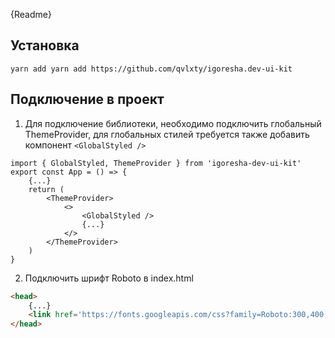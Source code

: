 
<Markdown>{Readme}</Markdown>

## Установка

`yarn add yarn add https://github.com/qvlxty/igoresha.dev-ui-kit`


## Подключение в проект

1. Для подключение библиотеки, необходимо подключить глобальный ThemeProvider, для глобальных стилей требуется также 
добавить компонент `<GlobalStyled />`

```tsx
import { GlobalStyled, ThemeProvider } from 'igoresha-dev-ui-kit'
export const App = () => {
    {...}
    return (
        <ThemeProvider>
            <>
                <GlobalStyled />
                {...}
            </>
        </ThemeProvider>
    )
}
```

2. Подключить шрифт Roboto в index.html

```html
<head>
    {...}
    <link href='https://fonts.googleapis.com/css?family=Roboto:300,400,500,600,700' rel='stylesheet' type='text/css'>
</head>
  
```